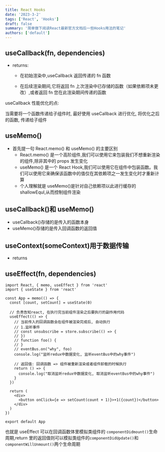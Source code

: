 ```yaml
---
title: React Hooks
date: '2023-3-2'
tags: ['React', 'Hooks']
draft: false
summary: '简单做下阅读React最新官方文档后一些Hooks用法的笔记'
authors: ['default']
---
```


## useCallback(fn, dependencies)

- returns:

  - 在初始渲染中,useCallback 返回传递的 fn 函数

  - 在后续渲染期间,它将返回 fn 上次渲染中已存储的函数（如果依赖项未更改）,或者返回 fn 您在此渲染期间传递的函数

useCallback 性能优化的点:

当需要将一个函数传递给子组件时, 最好使用 useCallback 进行优化, 将优化之后的函数, 传递给子组件

## useMemo()

- 首先提一句 React.memo() 和 useMemo() 的主要区别
  - React.memo() 是一个高阶组件,我们可以使用它来包装我们不想重新渲染的组件,除非其中的 props 发生变化
  - useMemo() 是一个 React Hook,我们可以使用它在组件中包装函数。我们可以使用它来确保该函数中的值仅在其依赖项之一发生变化时才重新计算
  - 个人理解就是 useMemo()是针对自己依赖项以此进行缓存的 shallowEqul,从而控制组件渲染

## useCallback()和 useMemo()

- useCallback()存储的是传入的函数本身
- useMemo()存储的是传入回调函数的返回值

## useContext(someContext)用于数据传输

- returns

## useEffect(fn, dependencies)

```tsx:useEffect.tsx
import React, { memo, useEffect } from 'react'
import { useState } from 'react'

const App = memo(() => {
  const [count, setCount] = useState(0)

  // 负责告知react, 在执行完当前组件渲染之后要执行的副作用代码
  useEffect(() => {
    // 当前传入的回调函数会在组件被渲染完成后, 自动执行
    // 1.监听事件
    // const unsubscribe = store.subscribe(() => {
    // })
    // function foo() {
    // }
    // eventBus.on("why", foo)
    console.log("监听redux中数据变化, 监听eventBus中的why事件")

    // 返回值: 回调函数 => 组件被重新渲染或者组件卸载的时候执行
    return () => {
      console.log("取消监听redux中数据变化, 取消监听eventBus中的why事件")
    }
  })

  return (
    <div>
      <button onClick={e => setCount(count + 1)}>+1({count})</button>
    </div>
  )
})

export default App
```

也就是 useEffect 可以在回调函数体里模拟类组件的 `componentDidmount()`生命周期,return 里的返回值则可以模拟类组件的`componentDidUpdate()`和`componentWillUnmount()`两个生命周期
